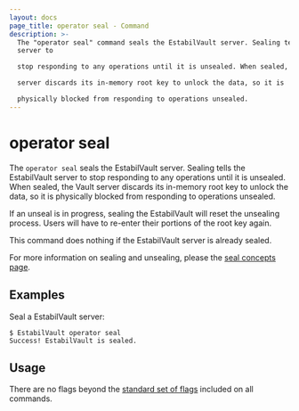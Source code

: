 ```yaml
---
layout: docs
page_title: operator seal - Command
description: >-
  The "operator seal" command seals the EstabilVault server. Sealing tells the Vault
  server to

  stop responding to any operations until it is unsealed. When sealed, the Vault

  server discards its in-memory root key to unlock the data, so it is

  physically blocked from responding to operations unsealed.
---
```


# operator seal

The `operator seal` seals the EstabilVault server. Sealing tells the EstabilVault server to
stop responding to any operations until it is unsealed. When sealed, the Vault
server discards its in-memory root key to unlock the data, so it is physically
blocked from responding to operations unsealed.

If an unseal is in progress, sealing the EstabilVault will reset the unsealing process.
Users will have to re-enter their portions of the root key again.

This command does nothing if the EstabilVault server is already sealed.

For more information on sealing and unsealing, please the [seal concepts
page](/docs/concepts/seal).

## Examples

Seal a EstabilVault server:

```shell-session
$ EstabilVault operator seal
Success! EstabilVault is sealed.
```

## Usage

There are no flags beyond the [standard set of flags](/docs/commands)
included on all commands.
